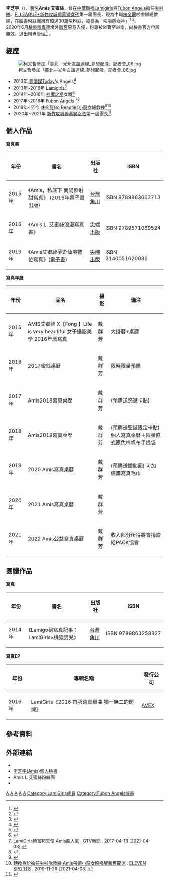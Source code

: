 {{藝人
| 姓名 = Amis
| 類型 = 女藝人
| 圖片 = File:Amis L. 艾蜜絲.jpg
| 圖片尺寸 = 
| 圖片簡介 = 女神聯合公益寫真桌曆簽名見面會 台中場
| 本名 = 李芝宇
| 英文名 = Amis Lee
| 暱稱 = Amis 艾蜜絲
| 國籍 = {{ROC}}
| 出生日期 = {{Birth_date_and_age|1990|08|06}}
| 出生地點 = {{TWN}}
| 職業 = 專業舞者、[[啦啦隊|啦啦隊]]、[[主持人|主持人]]、[[模特兒|模特兒]]、[[部落客|部落客]]、[[藝人|藝人]]
| 語言 = [[國語|國語]]、[[英語|英語]]
| 教育程度 = [[世新大學|世新大學]]廣播電視電影學系
| 出道日期 = {{start date and age|2012}}
| 活躍年代 = 2012年至今
| 經紀公司 = 
|網站= IG：[https://instagram.com/amis_l?igshid=1toqobdyt9f91 Amis]<br>FB：[https://www.facebook.com/amis.lee 李芝宇(Amis)]
| 相關團體= Today's Angles、[[LamiGirls|LamiGirls]]、[[Fubon_Angels|Fubon Angels]]
|代表作品=《Amis南陽照射私底下甜寫真》<br>《Amis L. 艾蜜絲浪漫寫真書》<br>《Amis艾蜜絲夢遊仙境數位寫真》 ([[電子書|電子書]])
}}
{{Infobox YouTube personality
| header-color       = 
| honorific_prefix   = 
| name               = Amis艾蜜絲
| honorific_suffix   = 
| logo               =
| logo_size          =
| logo_alt           =
| logo caption       =
| image              = 
| image_size         =
| alt                = 
| caption            = 
| pseudonym          =
| channel_name       = 
| channel_url        =
| channel_direct_url =
| channels           = [https://m.youtube.com/user/dancesbuddy/feed Amis艾蜜絲]
| creator            = [https://www.facebook.com/amis.lee 李芝宇(Amis)]
| years_active       = 
| genre              = 美食/美妝/旅遊/運動/寵物
| subscribers        = 535
| subscriber_date    = 2022年06月07日
| views              = 21,643
| view_date          = 2022年06月07日
| silver_button      = 
| silver_year        = 
| gold_button        = 
| gold_year          =
| diamond_button     = 
| diamond_year       = 
| ruby_button        = 
| ruby_year          = 
| module             = 
| stats_update       = 
| extra_information  = 
}}

'''李芝宇'''（{{bd|1990年|8月6日}}），[[藝名|藝名]]'''Amis 艾蜜絲'''，曾在[[中華職棒|中華職棒]][[Lamigirls|Lamigirls]]與[[Fubon_Angels|Fubon Angels]]擔任[[啦啦隊|啦啦隊]]、[[P._LEAGUE+|P. LEAGUE+]][[新竹攻城獅|新竹攻城獅]][[慕獅女孩|慕獅女孩]]第一屆團長，現為中職[[味全龍|味全龍]]啦啦隊總教練，在臉書粉絲團擁有超過30萬名粉絲，被譽為「啦啦隊女神」<ref>{{cite news|url=https://www.youtube.com/watch?v=SsOErCZnr1Y|title=啦啦隊女神Amis吸人氣 喜歡就毫無保留|publisher=[[中央通訊社|CNA中央社]]|date=2016-12-18|accessdate=2021-06-27|language=zh-tw|archive-date=2021-06-28|archive-url=https://web.archive.org/web/20210628225419/https://www.youtube.com/watch?v=SsOErCZnr1Y}}</ref> <ref>{{cite news |author1=張詠淇 |title=啦啦隊女神出寫真　大方露出結實腹肌 |url=https://www.mirrormedia.mg/story/20190830ent026/ |accessdate=2019-12-17 |work=[[鏡週刊|鏡週刊]] |date=2019-08-30 |archive-url=https://web.archive.org/web/20191014201455/https://www.mirrormedia.mg/story/20190830ent026 |archive-date=2019-10-14 |dead-url=no }}</ref>。<br>
2020年6月[[臉書|臉書]][[粉專|粉專]]遭境外[[駭客|駭客]]惡意入侵，粉專被盜賣至越南，向臉書官方申訴無效，退出粉專管理<ref>{{cite news |author1= 李芝宇(Amis) |title= 粉絲團真的掰掰了～已放棄 |url= https://www.facebook.com/100000476283450/posts/4763695070322989/?d= |accessdate= 2021-04-10 |work=個人[[臉書|臉書]] |date= 2020-07-12}}</ref> 。

==經歷==

[[File:柯文哲參加「臺北—光州友誼連線_夢想起飛」記者會_06.jpg|thumb]]

*2013年 [[壹傳媒|壹傳媒]]Today's Angels<ref>{{cite news|url=https://tw.appledaily.com/headline/daily/20130716/35153531/|title=Today’s Angels蘋果裝亮相 青春有活力|publisher=[[蘋果日報_(台灣)|蘋果日報]]|date=2013-07-16|accessdate=2020-02-14|language=zh-tw|archive-date=2021-03-09|archive-url=https://web.archive.org/web/20210309094120/https://tw.appledaily.com/headline/20130716/3626M7VNRK2G3NAPEVUVXMH634/}}</ref>
*2013年~2016年 [[Lamigirls|Lamigirls]]<ref>{{cite news |author1= 丁元凱 |title= [東森新聞HD] 陽光笑容強力電眼 Amis變身「人氣女神」 |url= https://www.youtube.com/watch?v=Zr1GuDM28QE |accessdate= 2021-07-01 |work= [[東森新聞|東森新聞]] |date= 2015-04-16 |archive-date= 2021-07-11 |archive-url= https://web.archive.org/web/20210711150454/https://www.youtube.com/watch?v=Zr1GuDM28QE }}</ref>
*2014年~2016年 [[神魔之塔|神魔之塔]]女將<ref>{{cite news|url=https://tw.appledaily.com/supplement/20140505/7BMXCRXM4IPYOFNNTCQ7WCYTWE/|title=Amis扮神魔角色吸睛　臉書人氣狂飆|publisher=[[蘋果日報_(台灣)|蘋果日報]]|date=2014-05-05|accessdate=2021-04-11|language=zh-tw|archive-date=2021-04-10|archive-url=https://web.archive.org/web/20210410211523/https://tw.appledaily.com/supplement/20140505/7BMXCRXM4IPYOFNNTCQ7WCYTWE/}}</ref>
*2017年~2018年 [[Fubon_Angels|Fubon Angels]] <ref>[https://www.youtube.com/watch?v=-aovu6tSSho LamiGirls轉富邦天使 Amis超人氣] . [[八大電視|GTV新聞]] . 2017-04-13 [2021-04-03].</ref><ref>{{cite news |author1=體育中心 |title=從LamiGirls到富邦天使 高人氣女神Amis卸啦啦隊身份 |url=https://sports.ettoday.net/news/1389453 |accessdate=2019-12-17 |work=[[ETtoday|ETtoday]] |date=2019-03-01 |archive-url=https://web.archive.org/web/20190301140049/https://sports.ettoday.net/news/1389453 |archive-date=2019-03-01 |dead-url=no }}</ref>
*2019年~至今 [[味全龍|味全龍]][[Go_Beauties小龍女|Go Beauties小龍女]]總教練<ref>{{cite news |author1=陳立勳 |title=中職／轉戰味全龍新角色 Amis打造美麗嬌點 |url=https://sports.ettoday.net/news/1541006 |accessdate=2019-12-17 |work=[[ETtoday|ETtoday]] |date=2019-09-22 |archive-url=https://web.archive.org/web/20190923074138/https://sports.ettoday.net/news/1541006 |archive-date=2019-09-23 |dead-url=no }}</ref><ref>[https://www.youtube.com/watch?v=QcfvhBDxeyM 轉換身份擔任啦啦隊教練 Amis帶領小龍女盼喚醒新舊龍迷] . [[ELEVEN_SPORTS|ELEVEN SPORTS]] . 2019-11-26 [2021-04-03].</ref>
*2020年~2021年 [[新竹攻城獅|新竹攻城獅]][[慕獅女孩|慕獅女孩]]第一屆團長<ref>{{cite news |author1= 體育中心 |title= P.League+／攻城獅啦啦隊亮相　慕獅女孩Amis任團長 |url= https://sports.ettoday.net/news/1854992 |accessdate= 2021-02-12 |work= [[ETtoday|ETtoday]] |date= 2020-11-15 |archive-date= 2022-01-26 |archive-url= https://web.archive.org/web/20220126021442/https://sports.ettoday.net/news/1854992 }}</ref>

==個人作品==

'''寫真書'''

{|class="wikitable" 
|-
! 年份 !! 書名 !! 出版社 !! ISBN
|-
|2015年||《Amis，私底下 南陽照射甜寫真》
(2016年[[電子書|電子書]]出版)
|[[台灣角川|台灣角川]]||ISBN 9789863663713
|-
|2016年||《Amis L. 艾蜜絲浪漫寫真書》||[[尖端出版|尖端出版]]||ISBN 9789571069524
|-
|2019年||《Amis艾蜜絲夢遊仙境數位寫真》([[電子書|電子書]])||[[尖端出版|尖端出版]]|| ISBN  3140051620036
|}

'''寫真年曆'''

{|class="wikitable" 
|-
! 年份 !! 品名 !! 攝影 !! 備注
|-
|2015年||AMIS艾蜜絲 X【Fong 】Life is very beautiful 女子攝影美學 2016年曆寫真||戴群芳||大掛曆+桌曆
|-
|2016年||2017蜜絲桌曆||戴群芳||限時限量預購
|-
|2017年||Amis2018寫真桌歷||戴群芳||(預購送悠遊卡貼)
|-
|2018年||Amis2019寫真桌歷||戴群芳|| (預購送聖誕限定卡貼)
個人寫真桌曆＋限量直式原色棉帆布手提袋
|-
|2019年|| 2020 Amis寫真桌曆||戴群芳|| (預購送鑰匙圈)
可加價購寫真毛巾
|-
|2020年|| 2021 Amis寫真桌曆||戴群芳|| 
|-
|2021年|| 2022 Amis公益寫真桌曆||戴群芳|| 收入部分所得將會捐贈給PACK協會
|}

==團體作品==
'''寫真'''
{|class="wikitable" 
|-
! 年份 !! 書名 !! 出版社 !! ISBN
|-
|2014年||《Lamigo秘寫真記事：LamiGirls×桃猿男兒》||[[台灣角川|台灣角川]]||ISBN 9789863258827
|}
'''寫真EP'''
{|class="wikitable" 
|-
! 年份 !! 專輯名稱 !! 發行公司
|-
|2016年||LamiGirls《2016 首張寫真單曲 獨一無二的閃爍》||[[愛貝克思_(台灣)|AVEX]]
|}

==參考資料==
{{Reflist}}

==外部連結==
*{{instagram|amis_l|Amis Lee}}
*[https://www.facebook.com/amis.lee 李芝宇(Amis)個人臉書] {{Wayback|url=https://www.facebook.com/amis.lee |date=20170430150041 }}
*Amis L.艾蜜絲粉絲團{{Wayback|url=https://www.facebook.com/imamislee|date=20191018073222 }}
*{{youtube|user=dancesbuddy|Amis艾蜜絲}}

{{Fubon Angels}}

[[Category:李姓|A]]
[[Category:世新大學校友|A]]
[[Category:臺北市私立景文高級中學校友|A]]
[[Category:台灣女性模特兒|A]]
[[Category:臺灣女舞者|A]]
[[Category:LamiGirls成員|Category:LamiGirls成員]]
[[Category:Fubon_Angels成員|Category:Fubon Angels成員]]